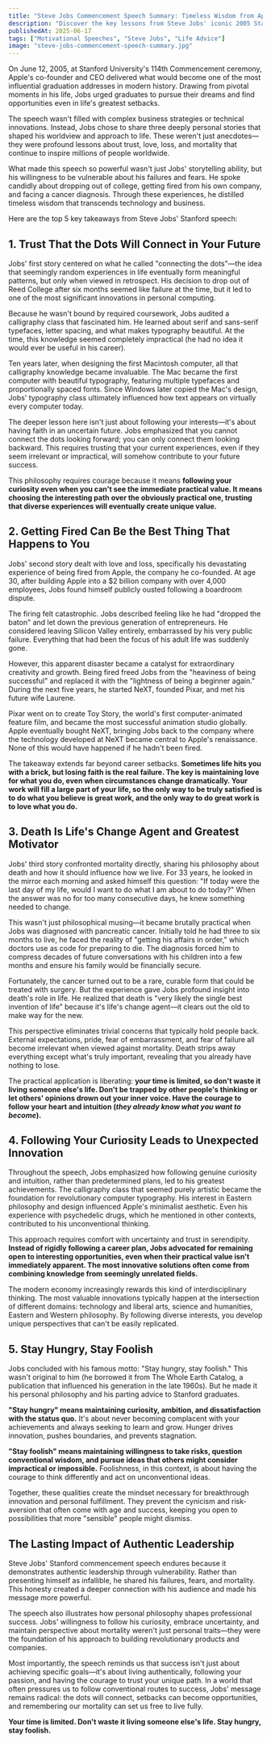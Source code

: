 ```yaml
---
title: "Steve Jobs Commencement Speech Summary: Timeless Wisdom from Apple's Visionary Leader"
description: "Discover the key lessons from Steve Jobs' iconic 2005 Stanford commencement speech. Learn how connecting the dots, embracing failure, and remembering mortality can transform your approach to success and life."
publishedAt: 2025-06-17
tags: ["Motivational Speeches", "Steve Jobs", "Life Advice"]
image: "steve-jobs-commencement-speech-summary.jpg"
---
```



<BlogPageLayout frontmatter={frontmatter}>

On June 12, 2005, at Stanford University's 114th Commencement ceremony, Apple's co-founder and CEO delivered what would become one of the most influential graduation addresses in modern history. Drawing from pivotal moments in his life, Jobs urged graduates to pursue their dreams and find opportunities even in life's greatest setbacks.

The speech wasn't filled with complex business strategies or technical innovations. Instead, Jobs chose to share three deeply personal stories that shaped his worldview and approach to life. These weren't just anecdotes—they were profound lessons about trust, love, loss, and mortality that continue to inspire millions of people worldwide.

What made this speech so powerful wasn't just Jobs' storytelling ability, but his willingness to be vulnerable about his failures and fears. He spoke candidly about dropping out of college, getting fired from his own company, and facing a cancer diagnosis. Through these experiences, he distilled timeless wisdom that transcends technology and business.

Here are the top 5 key takeaways from Steve Jobs' Stanford speech:

## 1. Trust That the Dots Will Connect in Your Future

Jobs' first story centered on what he called "connecting the dots"—the idea that seemingly random experiences in life eventually form meaningful patterns, but only when viewed in retrospect. His decision to drop out of Reed College after six months seemed like failure at the time, but it led to one of the most significant innovations in personal computing.

Because he wasn't bound by required coursework, Jobs audited a calligraphy class that fascinated him. He learned about serif and sans-serif typefaces, letter spacing, and what makes typography beautiful. At the time, this knowledge seemed completely impractical (he had no idea it would ever be useful in his career).

Ten years later, when designing the first Macintosh computer, all that calligraphy knowledge became invaluable. The Mac became the first computer with beautiful typography, featuring multiple typefaces and proportionally spaced fonts. Since Windows later copied the Mac's design, Jobs' typography class ultimately influenced how text appears on virtually every computer today.

The deeper lesson here isn't just about following your interests—it's about having faith in an uncertain future. Jobs emphasized that you cannot connect the dots looking forward; you can only connect them looking backward. This requires trusting that your current experiences, even if they seem irrelevant or impractical, will somehow contribute to your future success.

This philosophy requires courage because it means **following your curiosity even when you can't see the immediate practical value. It means choosing the interesting path over the obviously practical one, trusting that diverse experiences will eventually create unique value.**

## 2. Getting Fired Can Be the Best Thing That Happens to You

Jobs' second story dealt with love and loss, specifically his devastating experience of being fired from Apple, the company he co-founded. At age 30, after building Apple into a $2 billion company with over 4,000 employees, Jobs found himself publicly ousted following a boardroom dispute.

The firing felt catastrophic. Jobs described feeling like he had "dropped the baton" and let down the previous generation of entrepreneurs. He considered leaving Silicon Valley entirely, embarrassed by his very public failure. Everything that had been the focus of his adult life was suddenly gone.

However, this apparent disaster became a catalyst for extraordinary creativity and growth. Being fired freed Jobs from the "heaviness of being successful" and replaced it with the "lightness of being a beginner again." During the next five years, he started NeXT, founded Pixar, and met his future wife Laurene.

Pixar went on to create Toy Story, the world's first computer-animated feature film, and became the most successful animation studio globally. Apple eventually bought NeXT, bringing Jobs back to the company where the technology developed at NeXT became central to Apple's renaissance. None of this would have happened if he hadn't been fired.

The takeaway extends far beyond career setbacks. **Sometimes life hits you with a brick, but losing faith is the real failure. The key is maintaining love for what you do, even when circumstances change dramatically. Your work will fill a large part of your life, so the only way to be truly satisfied is to do what you believe is great work, and the only way to do great work is to love what you do.**

## 3. Death Is Life's Change Agent and Greatest Motivator

Jobs' third story confronted mortality directly, sharing his philosophy about death and how it should influence how we live. For 33 years, he looked in the mirror each morning and asked himself this question: "If today were the last day of my life, would I want to do what I am about to do today?" When the answer was no for too many consecutive days, he knew something needed to change.

This wasn't just philosophical musing—it became brutally practical when Jobs was diagnosed with pancreatic cancer. Initially told he had three to six months to live, he faced the reality of "getting his affairs in order," which doctors use as code for preparing to die. The diagnosis forced him to compress decades of future conversations with his children into a few months and ensure his family would be financially secure.

Fortunately, the cancer turned out to be a rare, curable form that could be treated with surgery. But the experience gave Jobs profound insight into death's role in life. He realized that death is "very likely the single best invention of life" because it's life's change agent—it clears out the old to make way for the new.

This perspective eliminates trivial concerns that typically hold people back. External expectations, pride, fear of embarrassment, and fear of failure all become irrelevant when viewed against mortality. Death strips away everything except what's truly important, revealing that you already have nothing to lose.

The practical application is liberating: **your time is limited, so don't waste it living someone else's life. Don't be trapped by other people's thinking or let others' opinions drown out your inner voice. Have the courage to follow your heart and intuition (_they already know what you want to become_).**

## 4. Following Your Curiosity Leads to Unexpected Innovation

Throughout the speech, Jobs emphasized how following genuine curiosity and intuition, rather than predetermined plans, led to his greatest achievements. The calligraphy class that seemed purely artistic became the foundation for revolutionary computer typography. His interest in Eastern philosophy and design influenced Apple's minimalist aesthetic. Even his experience with psychedelic drugs, which he mentioned in other contexts, contributed to his unconventional thinking.

This approach requires comfort with uncertainty and trust in serendipity. **Instead of rigidly following a career plan, Jobs advocated for remaining open to interesting opportunities, even when their practical value isn't immediately apparent. The most innovative solutions often come from combining knowledge from seemingly unrelated fields.**

The modern economy increasingly rewards this kind of interdisciplinary thinking. The most valuable innovations typically happen at the intersection of different domains: technology and liberal arts, science and humanities, Eastern and Western philosophy. By following diverse interests, you develop unique perspectives that can't be easily replicated.

## 5. Stay Hungry, Stay Foolish

Jobs concluded with his famous motto: "Stay hungry, stay foolish." This wasn't original to him (he borrowed it from The Whole Earth Catalog, a publication that influenced his generation in the late 1960s). But he made it his personal philosophy and his parting advice to Stanford graduates.

**"Stay hungry" means maintaining curiosity, ambition, and dissatisfaction with the status quo.** It's about never becoming complacent with your achievements and always seeking to learn and grow. Hunger drives innovation, pushes boundaries, and prevents stagnation.

**"Stay foolish" means maintaining willingness to take risks, question conventional wisdom, and pursue ideas that others might consider impractical or impossible.** Foolishness, in this context, is about having the courage to think differently and act on unconventional ideas.

Together, these qualities create the mindset necessary for breakthrough innovation and personal fulfillment. They prevent the cynicism and risk-aversion that often come with age and success, keeping you open to possibilities that more "sensible" people might dismiss.

## The Lasting Impact of Authentic Leadership

Steve Jobs' Stanford commencement speech endures because it demonstrates authentic leadership through vulnerability. Rather than presenting himself as infallible, he shared his failures, fears, and mortality. This honesty created a deeper connection with his audience and made his message more powerful.

The speech also illustrates how personal philosophy shapes professional success. Jobs' willingness to follow his curiosity, embrace uncertainty, and maintain perspective about mortality weren't just personal traits—they were the foundation of his approach to building revolutionary products and companies.

Most importantly, the speech reminds us that success isn't just about achieving specific goals—it's about living authentically, following your passion, and having the courage to trust your unique path. In a world that often pressures us to follow conventional routes to success, Jobs' message remains radical: the dots will connect, setbacks can become opportunities, and remembering our mortality can set us free to live fully.

**Your time is limited. Don't waste it living someone else's life. Stay hungry, stay foolish.**

<PodcastSummariesAd />

</BlogPageLayout>
